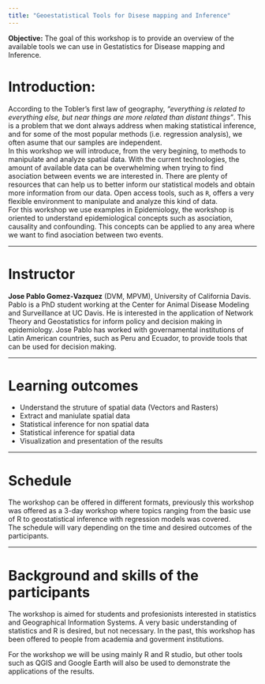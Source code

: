 ```yaml
---
title: "Geoestatistical Tools for Disese mapping and Inference"
---
```


**Objective:** The goal of this workshop is to provide an overview of the available tools we can use in Gestatistics for Disease mapping and Inference.  

# Introduction:

According to the Tobler's first law of geography, *"everything is related to everything else, but near things are more related than distant things"*. This is a problem that we dont always address when making statistical inference, and for some of the most popular methods (i.e. regression analysis), we often asume that our samples are independent.  
In this workshop we will introduce, from the very begining, to methods to manipulate and analyze spatial data. With the current technologies, the amount of available data can be overwhelming when trying to find asociation between events we are interested in. There are plenty of resources that can help us to better inform our statistical models and obtain more information from our data. Open access tools, such as `R`, offers a very flexible environment to manipulate and analyze this kind of data.  
For this workshop we use examples in Epidemiology, the workshop is oriented to understand epidemiological concepts such as asociation, causality and confounding. This concepts can be applied to any area where we want to find asociation between two events.  

________

# Instructor

**Jose Pablo Gomez-Vazquez** (DVM, MPVM), University of California Davis. Pablo is a PhD student working at the Center for Animal Disease Modeling and Surveillance at UC Davis. He is interested in the application of Network Theory and Geostatistics for inform policy and decision making in epidemiology. Jose Pablo has worked with governamental institutions of Latin American countries, such as Peru and Ecuador, to provide tools that can be used for decision making.  


________


# Learning outcomes

  - Understand the struture of spatial data (Vectors and Rasters)
  - Extract and maniulate spatial data
  - Statistical inference for non spatial data
  - Statistical inference for spatial data
  - Visualization and presentation of the results

________


# Schedule

The workshop can be offered in different formats, previously this workshop was offered as a 3-day workshop where topics ranging from the basic use of R to geostatistical inference with regression models was covered.  
The schedule will vary depending on the time and desired outcomes of the participants.  

________


# Background and skills of the participants

The workshop is aimed for students and profesionists interested in statistics and Geographical Information Systems. A very basic understanding of statistics and R is desired, but not necessary. In the past, this workshop has been offered to people from academia and goverment institutions.  
  
For the workshop we will be using mainly R and R studio, but other tools such as QGIS and Google Earth will also be used to demonstrate the applications of the results. 

